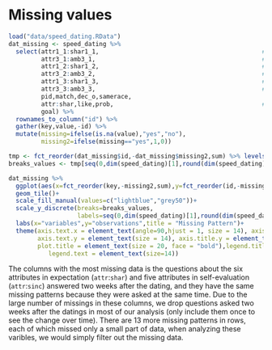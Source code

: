 # Missing values

```r
load("data/speed_dating.RData")
dat_missing <- speed_dating %>% 
  select(attr1_1:shar1_1,                                             # exp weight to others-1
         attr3_1:amb3_1,                                              # self-evaluate-1 (self)-1
         attr1_2:shar1_2,                                             # exp weight to others-3
         attr3_2:amb3_2,                                              # self-evaluate-1 (self)-3
         attr1_3:shar1_3,                                             # exp weight to others-4
         attr3_3:amb3_3,                                              # self-evaluate-1 (self)-4
         pid,match,dec_o,samerace,
         attr:shar,like,prob,                                         # score to others
         goal) %>% 
  rownames_to_column("id") %>% 
  gather(key,value,-id) %>% 
  mutate(missing=ifelse(is.na(value),"yes","no"),
         missing2=ifelse(missing=="yes",1,0))

tmp <- fct_reorder(dat_missing$id,-dat_missing$missing2,sum) %>% levels()
breaks_values <- tmp[seq(0,dim(speed_dating)[1],round(dim(speed_dating)[1]/4,-3))]

dat_missing %>% 
  ggplot(aes(x=fct_reorder(key,-missing2,sum),y=fct_reorder(id,-missing2,sum),fill=missing))+
  geom_tile()+
  scale_fill_manual(values=c("lightblue","grey50"))+
  scale_y_discrete(breaks=breaks_values,
                   labels=seq(0,dim(speed_dating)[1],round(dim(speed_dating)[1]/4,-3))[-1])+
  labs(x="variables",y="observations",title = "Missing Pattern")+
  theme(axis.text.x = element_text(angle=90,hjust = 1, size = 14), axis.title.x = element_text(size = 16),
        axis.text.y = element_text(size = 14), axis.title.y = element_text(size = 16),
        plot.title = element_text(size = 20, face = "bold"),legend.title = element_text(size=16), 
           legend.text = element_text(size=14))
```

The columns with the most missing data is the questions about the six attributes in expectation (`attr`:`shar`) and five attributes in self-evaluation (`attr`:`sinc`) answered two weeks after the dating, and they have the same missing patterns because they were asked at the same time. Due to  the large number of missings in these columns, we drop questions asked two weeks after the datings in most of our analysis (only include them once to see the change over time). There are 13 more missing patterns in rows, each of which missed only a small part of data, when analyzing these varibles, we would simply filter out the missing data.